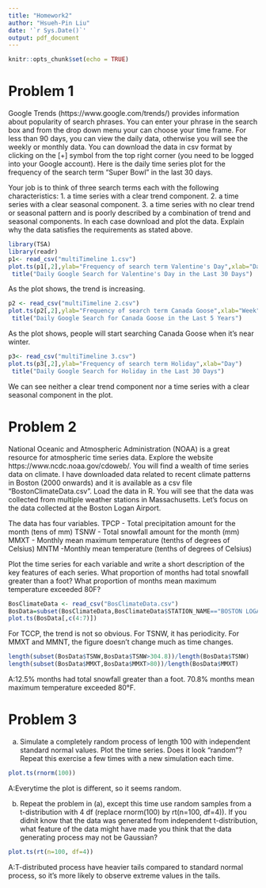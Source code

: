 ```yaml
---
title: "Homework2"
author: "Hsueh-Pin Liu"
date: '`r Sys.Date()`'
output: pdf_document
---
```


```r
knitr::opts_chunk$set(echo = TRUE)
```

# Problem 1

Google Trends (https://www.google.com/trends/) provides information about popularity of search phrases. You can enter your phrase in the search box and from the drop down menu your can choose your time frame. For less than 90 days, you can view the daily data, otherwise you will see the weekly or monthly data. You can download the data in csv format by clicking on the [+] symbol from the top right corner (you need to be logged into your Google account). Here is the daily time series plot for the frequency of the search term "Super Bowl" in the last 30 days.

Your job is to think of three search terms each with the following characteristics:
1. a time series with a clear trend component.
2. a time series with a clear seasonal component.
3. a time series with no clear trend or seasonal pattern and is poorly described
by a combination of trend and seasonal components.
In each case download and plot the data. Explain why the data satisfies the requirements as stated above.

```r
library(TSA)
library(readr)
p1<- read_csv("multiTimeline 1.csv")
plot.ts(p1[,2],ylab="Frequency of search term Valentine's Day",xlab="Day")
 title("Daily Google Search for Valentine's Day in the Last 30 Days")
```

As the plot shows, the trend is increasing.

```r
p2 <- read_csv("multiTimeline 2.csv")
plot.ts(p2[,2],ylab="Frequency of search term Canada Goose",xlab="Week")
 title("Daily Google Search for Canada Goose in the Last 5 Years")
```

As the plot shows, people will start searching Canada Goose when it's near winter.

```r
p3<- read_csv("multiTimeline 3.csv")
plot.ts(p3[,2],ylab="Frequency of search term Holiday",xlab="Day")
 title("Daily Google Search for Holiday in the Last 30 Days")
```

We can see neither a clear trend component nor a time series with a clear seasonal component in the plot.

# Problem 2

National Oceanic and Atmospheric Administration (NOAA) is a great resource for atmospheric time series data. Explore the website https://www.ncdc.noaa.gov/cdoweb/. You will find a wealth of time series data on climate. I have downloaded data related to recent climate patterns in Boston (2000 onwards) and it is available as a csv file "BostonClimateData.csv". Load the data in R. You will see that the data was collected from multiple weather stations in Massachusetts.
Let's focus on the data collected at the Boston Logan Airport.

The data has four variables.
TPCP - Total precipitation amount for the month (tens of mm)
TSNW - Total snowfall amount for the month (mm)
MMXT - Monthly mean maximum temperature (tenths of degrees of Celsius)
MNTM -Monthly mean temperature (tenths of degrees of Celsius)

Plot the time series for each variable and write a short description of the key features of each series. What proportion of months had total snowfall greater than a foot? What proportion of months mean maximum temperature exceeded 80F?
```r
BosClimateData <- read_csv("BosClimateData.csv")
BosData=subset(BosClimateData,BosClimateData$STATION_NAME=="BOSTON LOGAN INTERNATIONAL AIRPORT MA US")
plot.ts(BosData[,c(4:7)])
```

For TCCP, the trend is not so obvious.
For TSNW, it has periodicity.
For MMXT and MMNT, the figure doesn't change much as time changes.

```r
length(subset(BosData$TSNW,BosData$TSNW>304.8))/length(BosData$TSNW)
length(subset(BosData$MMXT,BosData$MMXT>80))/length(BosData$MMXT)
```

A:12.5% months had total snowfall greater than a foot.
  70.8% months mean maximum temperature exceeded 80°F.

# Problem 3

 a. Simulate a completely random process of length 100 with independent standard normal values. Plot the time series. Does it look "random"? Repeat this exercise a few times with a new simulation each time.
 
```r
plot.ts(rnorm(100))
```
 
A:Everytime the plot is different, so it seems random.

b. Repeat the problem in (a), except this time use random samples from a t-distribution with 4 df (replace rnorm(100) by rt(n=100, df=4)). If you didnít know that the data was generated from independent t-distribution, what feature of the data might have made you think that the data generating process may not be Gaussian?

```r
plot.ts(rt(n=100, df=4))
```

A:T-distributed process have heavier tails compared to standard normal process, so it's more likely to observe extreme values in the tails.